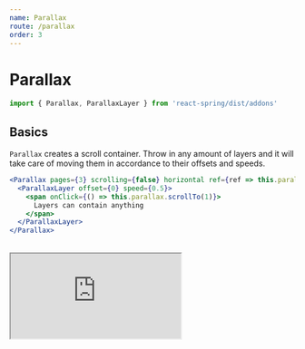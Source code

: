 ```yaml
---
name: Parallax
route: /parallax
order: 3
---
```



# Parallax

```jsx
import { Parallax, ParallaxLayer } from 'react-spring/dist/addons'
```

## Basics

`Parallax` creates a scroll container. Throw in any amount of layers and it will take care of moving them in accordance to their offsets and speeds.

```jsx
<Parallax pages={3} scrolling={false} horizontal ref={ref => this.parallax = ref}>
  <ParallaxLayer offset={0} speed={0.5}>
    <span onClick={() => this.parallax.scrollTo(1)}>
      Layers can contain anything
    </span>
  </ParallaxLayer>
</Parallax>
```

<br />

<iframe
  src="https://codesandbox.io/embed/vyvl2pwnm0?fontsize=13&editorsize=60&hidenavigation=1&codemirror=1&preview=preview"
  style={{ width: '100%', height: 500, border: 0, borderRadius: 4, overflow: 'hidden' }}
  sandbox="allow-modals allow-forms allow-popups allow-scripts allow-same-origin" />

<p>
</p>
<br />

<iframe
  src="https://codesandbox.io/embed/njy4vn49j?fontsize=13&editorsize=60&hidenavigation=1&codemirror=1&preview=preview"
  style={{ width: '100%', height: 500, border: 0, borderRadius: 4, overflow: 'hidden' }}
  sandbox="allow-modals allow-forms allow-popups allow-scripts allow-same-origin" />

## Props

<PropsTable of={Parallax} />

<PropsTable of={ParallaxLayer} />